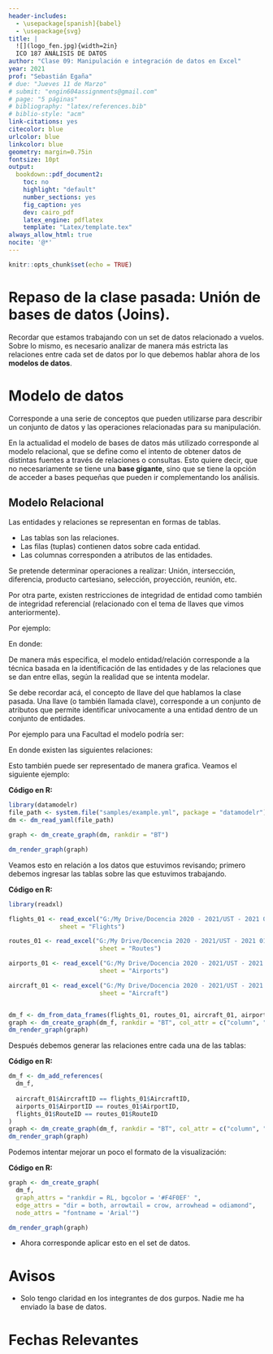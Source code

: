 ```yaml
---
header-includes:
  - \usepackage[spanish]{babel}
  - \usepackage{svg}
title: |
  ![](logo_fen.jpg){width=2in}  
  ICO 187 ANÁLISIS DE DATOS
author: "Clase 09: Manipulación e integración de datos en Excel"
year: 2021
prof: "Sebastián Egaña"
# due: "Jueves 11 de Marzo"
# submit: "engin604assignments@gmail.com"
# page: "5 páginas"
# bibliography: "latex/references.bib"
# biblio-style: "acm"
link-citations: yes
citecolor: blue
urlcolor: blue
linkcolor: blue
geometry: margin=0.75in
fontsize: 10pt
output: 
  bookdown::pdf_document2:
    toc: no
    highlight: "default"
    number_sections: yes
    fig_caption: yes
    dev: cairo_pdf
    latex_engine: pdflatex
    template: "Latex/template.tex"
always_allow_html: true
nocite: '@*'
---
```


```r
knitr::opts_chunk$set(echo = TRUE)
```

# Repaso de la clase pasada: Unión de bases de datos (Joins). 

Recordar que estamos trabajando con un set de datos relacionado a vuelos. Sobre lo mismo, es necesario analizar de manera más estricta las relaciones entre cada set de datos por lo que debemos hablar ahora de los **modelos de datos**. 

# Modelo de datos

Corresponde a una serie de conceptos que pueden utilizarse para describir un conjunto de datos y las operaciones relacionadas para su manipulación. 

En la actualidad el modelo de bases de datos más utilizado corresponde al modelo relacional, que se define como el intento de obtener datos de distintas fuentes a través de relaciones o consultas. Esto quiere decir, que no necesariamente se tiene una **base gigante**, sino que se tiene la opción de acceder a bases pequeñas que pueden ir complementando los análisis. 

 
## Modelo Relacional

Las entidades  y relaciones se representan en formas de tablas.

+ Las tablas son las relaciones.
+ Las filas (tuplas) contienen datos sobre cada entidad.
+ Las columnas corresponden a atributos de las entidades. 

Se pretende determinar operaciones a realizar: Unión, intersección, diferencia, producto cartesiano, selección, proyección, reunión, etc. 

Por otra parte, existen restricciones de integridad de entidad como también de integridad referencial (relacionado con el tema de llaves que vimos anteriormente).

Por ejemplo: 

\begin{center}
\begin{tabular}{|c|c|c|}
	\hline
	Entidades & Proveedor & Pieza \\
	\hline
	Atributos & Código & Código \\
	\hline
	& Nombre & Nombre  \\
	\hline
	& Ciudad & Dimensiones \\
	& & Peso \\
	\hline
\end{tabular}
\end{center}

En donde:

\begin{center}
\begin{tabular}{|c|c|}
	\hline
	Relación & Suministra \\
	\hline
	Entidades Participantes & Proveedor - Pieza \\
	\hline
	Cardinalidad & Muchos a muchos  \\
	\hline
	Atributos & Cantidad \\
	\hline
\end{tabular}
\end{center}

De manera más especifica, el modelo entidad/relación corresponde a la técnica basada en la identificación de las entidades y de las relaciones que se dan entre ellas, según la realidad que se intenta modelar. 

Se debe recordar acá, el concepto de llave del que hablamos la clase pasada. Una llave (o también llamada clave), corresponde a un conjunto de atributos que permite identificar unívocamente a una entidad dentro de un conjunto de entidades. 

Por ejemplo para una Facultad el modelo podría ser:

\begin{center}
\begin{tabular}{|c|c|c|c|c|c|c|}
	\hline
	Entidades & Asignatura & Alumno & Profesor & Departamento & Aula & Grupo \\
	Atributos & ID & RUT & RUT & ID & ID & ID \\
	& Nombre & Nombre & Nombre & Nombre & Capacidad & Tipo  \\
	& Créditos & Dirección & Categoría & & & \\
	& Curso & Email & Email & & & \\
	\hline
\end{tabular}
\end{center}

En donde existen las siguientes relaciones:

\begin{center}
\begin{tabular}{|c|c|c|c|c|c|c|}
	\hline
	Relación & Entidades participantes & Cardinalidad & Atributos \\
	se matricula en & Alumno - Grupo & N:M & Calificación \\
	enseña & Profesor - Grupo & N:M & \\
	impartida en & Asignatura - Grupo & 1:N  &\\
	asignada a & Aula - Grupo & N:M & Día, hora \\
	pertenece a & Profesor - Departamento & N:1 & \\
	dirige & Profesor - Departamento & 1:1 & \\
	\hline
\end{tabular}
\end{center}

Esto también puede ser representado de manera grafica. Veamos el siguiente ejemplo:

\noindent\rule{8cm}{0.4pt}

**Código en R:**

```r
library(datamodelr)
file_path <- system.file("samples/example.yml", package = "datamodelr")
dm <- dm_read_yaml(file_path)

graph <- dm_create_graph(dm, rankdir = "BT")

dm_render_graph(graph)

```

\noindent\rule{8cm}{0.4pt}

Veamos esto en relación a los datos que estuvimos revisando; primero debemos ingresar las tablas sobre las que estuvimos trabajando. 

\noindent\rule{8cm}{0.4pt}

**Código en R:**

```r
library(readxl)

flights_01 <- read_excel("G:/My Drive/Docencia 2020 - 2021/UST - 2021 01 Análisis de Datos/excel/clase_08.xlsx",
              sheet = "Flights")

routes_01 <- read_excel("G:/My Drive/Docencia 2020 - 2021/UST - 2021 01 Análisis de Datos/excel/clase_08.xlsx",
                         sheet = "Routes")

airports_01 <- read_excel("G:/My Drive/Docencia 2020 - 2021/UST - 2021 01 Análisis de Datos/excel/clase_08.xlsx",
                         sheet = "Airports")

aircraft_01 <- read_excel("G:/My Drive/Docencia 2020 - 2021/UST - 2021 01 Análisis de Datos/excel/clase_08.xlsx",
                         sheet = "Aircraft")


dm_f <- dm_from_data_frames(flights_01, routes_01, aircraft_01, airports_01)
graph <- dm_create_graph(dm_f, rankdir = "BT", col_attr = c("column", "type"))
dm_render_graph(graph)


```

\noindent\rule{8cm}{0.4pt}

Después debemos generar las relaciones entre cada una de las tablas:

\noindent\rule{8cm}{0.4pt}

**Código en R:**

```r
dm_f <- dm_add_references(
  dm_f,
  
  aircraft_01$AircraftID == flights_01$AircraftID,
  airports_01$AirportID == routes_01$AirportID,
  flights_01$RouteID == routes_01$RouteID
)
graph <- dm_create_graph(dm_f, rankdir = "BT", col_attr = c("column", "type"))
dm_render_graph(graph)

```

\noindent\rule{8cm}{0.4pt}

Podemos intentar mejorar un poco el formato de la visualización:

\noindent\rule{8cm}{0.4pt}

**Código en R:**

```r

graph <- dm_create_graph( 
  dm_f, 
  graph_attrs = "rankdir = RL, bgcolor = '#F4F0EF' ", 
  edge_attrs = "dir = both, arrowtail = crow, arrowhead = odiamond",
  node_attrs = "fontname = 'Arial'")

dm_render_graph(graph)


```

\noindent\rule{8cm}{0.4pt}

+ Ahora corresponde aplicar esto en el set de datos. 

# Avisos

+ Solo tengo claridad en los integrantes de dos gurpos. Nadie me ha enviado la base de datos.

# Fechas Relevantes

\begin{center}
\begin{tabular}{|c|l|c|c|}
	\hline
	Unidad & Evaluación & Ponderación & Fecha \\
	\hline
	Unidad I & Evaluación diagnóstica & & 25/03/2021 \\
	\hline
	& Evaluación Individual Participación & (5\%) & 05/04/2021 \\
	\hline
	& Evaluación Grupal & (15\%) & 27/04/2021 - 04/05/2021 \\
	\hline
	& Evaluación Individual - Sumativa I & (30\%) & 11/05/2021 \\
	\hline
	Unidad II & Evaluación Formativa & & 13/05/2021 \\
	\hline
	& Evaluación Individual Participación & (5\%) & 27/05/2021 \\
	\hline
	& Evaluación Grupal & (10\%) & 08/06/2021 - 15/06/2021 \\
	\hline
	& Evaluación Individual - Sumativa II & (15\%) & 17/06/2021 \\
	\hline
	Unidad III & Evaluación Formativa & & 22/06/2021 \\
	\hline
	& Evaluación Individual Participación & (5\%) & 24/06/2021 \\
	\hline
	& Evaluación Individual Sesión I- Sumativa III & (15\%) & 08/07/2021 \\
	\hline
	& Evaluación Individual Sesión II- Sumativa III & (15\%) & 13/07/2021 \\
	\hline
\end{tabular}
\end{center}


